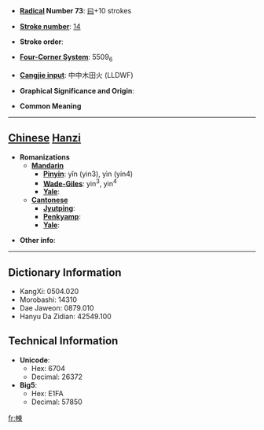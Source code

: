 * '''[[Wiktionary:Chinese radical index| Radical]] Number 73''': [[Wiktionary:Chinese radical index 曰|曰]]+10 strokes

* '''[[Wiktionary:Chinese total strokes index|Stroke number]]''': [[Wiktionary:Chinese total strokes index 14|14]]

* '''Stroke order''': 

* '''[[Wiktionary:Chinese four corner index|Four-Corner System]]''': 5509<sub>6</sub>

* '''[[Wiktionary:Chinese Cangjie index|Cangjie input]]''': 中中木田火 (LLDWF)

* '''Graphical Significance and Origin''': 

* '''Common Meaning'''

----

== [[Chinese]] [[Hanzi]] ==

* '''Romanizations'''
** '''[[Mandarin]]'''
*** '''[[Pinyin]]''': yǐn (yin3), yìn (yin4)
*** '''[[Wade-Giles]]''': yin<sup>3</sup>, yin<sup>4</sup>
*** '''[[Yale]]''': 
** '''[[Cantonese]]'''
*** '''[[Jyutping]]''':
*** '''[[Penkyamp]]''': 
*** '''[[Yale]]''': 

* '''Other info''': 

----

== Dictionary Information ==

* KangXi: 0504.020
* Morobashi: 14310
* Dae Jaweon: 0879.010
* Hanyu Da Zidian: 42549.100

== Technical Information ==

* '''Unicode''':
** Hex: 6704
** Decimal: 26372
* '''Big5''':
** Hex: E1FA
** Decimal: 57850

[[fr:朄]]